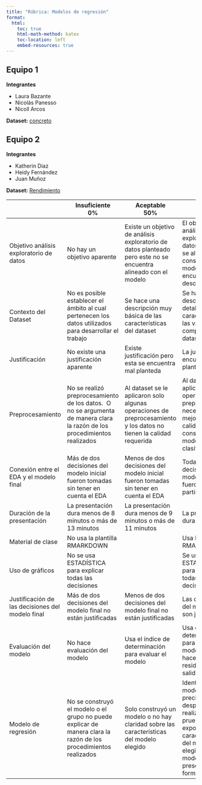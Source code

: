 ```yaml
---
title: "Rúbrica: Modelos de regresión"
format:
  html:
    toc: true
    html-math-method: katex
    toc-location: left
    embed-resources: true
---
```


:::{.panel-tabset}

## Equipo 1

**Integrantes**

- Laura Bazante
- Nicolás Panesso
- Nicoll Arcos

**Dataset:** [concreto](https://uniautonomaeduco.sharepoint.com/:u:/s/MachineLearning/EUkl1heAOoJMnio4oib0gjMBL0MChBleAA6RbcW80LhjXA?e=3shT8b)

## Equipo 2

**Integrantes**

- Katherin Diaz
- Heidy Fernández
- Juan Muñoz

**Dataset:** [Rendimiento](https://uniautonomaeduco.sharepoint.com/:u:/s/MachineLearning/EXCMes38MS1JgBb1U1141aUB_gunQuPDSfTxD8BgKtYYlA?e=sOUIst)

:::




|                                                  | Insuficiente<br>0%                                                                                                        | Aceptable<br>50%                                                                                                   | Superior<br>100%                                                                                                                                                       |
| ------------------------------------------------ | ------------------------------------------------------------------------------------------------------------------------- | ------------------------------------------------------------------------------------------------------------------ | ---------------------------------------------------------------------------------------------------------------------------------------------------------------------- |
| Objetivo análisis exploratorio de datos          | No hay un objetivo aparente                                                                                               | Existe un objetivo de análisis exploratorio de datos planteado pero este no se encuentra alineado con el modelo    | El objetivo del análisis exploratorio de datos planteado se alinea con la construcción del modelo se encuentra bien descrito                                           |
| Contexto del Dataset                             | No es posible establecer el ámbito al cual pertenecen los datos utilizados para desarrollar el trabajo                    | Se hace una descripción muy básica de las características del dataset                                              | Se hace una descripción detallada de las características y las variables que componen el dataset                                                                       |
| Justificación                                    | No existe una justificación aparente                                                                                      | Existe justificación pero esta se encuentra mal planteda                                                           | La justificación se encuentra bien planteada                                                                                                                           |
| Preprocesamiento                                 | No se realizó preprocesamiento de los datos.  O no se argumenta de manera clara la razón de los procedimientos realizados | Al dataset se le aplicaron solo algunas operaciones de preprocesamiento y los datos no tienen la calidad requerida | Al dataset se le aplicaron las operaciones de preprocesamiento necesarias para mejorar su calidad y poder construir los modelos de clasificación                       |
| Conexión entre el EDA y el modelo final          | Más de dos decisiones del modelo inicial fueron tomadas sin tener en cuenta el EDA                                        | Menos de dos decisiones del modelo inicial fueron tomadas sin tener en cuenta el EDA                               | Todas las decisiones para el modelo inicial fueron tomadas a partir del EDA                                                                                            |
| Duración de la presentación                      | La presentación dura menos de 8 minutos o más de 13 minutos                                                               | La presentación dura menos de 9 minutos o más de 11 minutos                                                        | La presentación dura 10 minutos                                                                                                                                        |
| Material de clase                                | No usa la plantilla RMARKDOWN                                                                                             |                                                                                                                    | Usa la plantilla  RMARKDOWN                                                                                                                                            |
| Uso de gráficos                                  | No se usa ESTADÍSTICA para explicar todas las decisiones                                                                  |                                                                                                                    | Se usa ESTADÍSTICA para explicar todas las decisiones                                                                                                                  |
| Justificación de las decisiones del modelo final | Más de dos decisiones del modelo final no están justificadas                                                              | Menos de dos decisiones del modelo final no están justificadas                                                     | Las decisiones del modelo final son justificadas.                                                                                                                      |
| Evaluación del modelo                            | No hace evaluación del modelo                                                                                             | Usa el índice de determinación para evaluar el modelo                                                              | Usa el índice de determinación para evaluar el modelo y además hace análisis de residuos sobre la salida del modelo                                                    |
| Modelo de regresión                              | No se construyó el modelo o el grupo no puede explicar de manera clara la razón de los procedimientos realizados          | Solo construyó un modelo o no hay claridad sobre las características del modelo elegido                            | Identificó el modelo de mayor precisión después de realizar varias pruebas, se exponen las características del modelo elegido.  El modelo se presenta de forma gráfica |